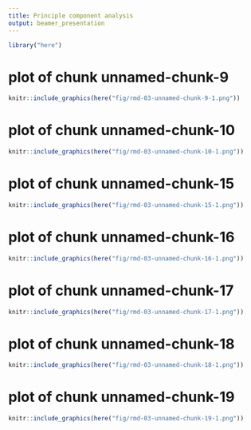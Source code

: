 ```yaml
---
title: Principle component analysis
output: beamer_presentation
---
```

```r
library("here")
```
# plot of chunk unnamed-chunk-9
```r
knitr::include_graphics(here("fig/rmd-03-unnamed-chunk-9-1.png"))
```

\newpage
# plot of chunk unnamed-chunk-10
```r
knitr::include_graphics(here("fig/rmd-03-unnamed-chunk-10-1.png"))
```

\newpage
# plot of chunk unnamed-chunk-15
```r
knitr::include_graphics(here("fig/rmd-03-unnamed-chunk-15-1.png"))
```

\newpage
# plot of chunk unnamed-chunk-16
```r
knitr::include_graphics(here("fig/rmd-03-unnamed-chunk-16-1.png"))
```

\newpage
# plot of chunk unnamed-chunk-17
```r
knitr::include_graphics(here("fig/rmd-03-unnamed-chunk-17-1.png"))
```

\newpage
# plot of chunk unnamed-chunk-18
```r
knitr::include_graphics(here("fig/rmd-03-unnamed-chunk-18-1.png"))
```

\newpage
# plot of chunk unnamed-chunk-19
```r
knitr::include_graphics(here("fig/rmd-03-unnamed-chunk-19-1.png"))
```

\newpage
